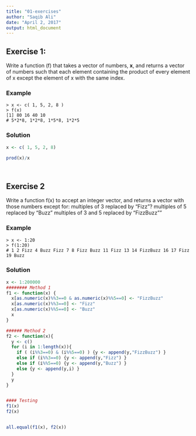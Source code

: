 ```yaml
---
title: "01-exercises"
author: "Saqib Ali"
date: "April 2, 2017"
output: html_document
---
```



## Exercise 1:

Write a function (f) that takes a vector of numbers, **x**, and returns a vector of numbers such that each element containing the product of every element of x except the element of x with the same index. 


### Example 

    > x <- c( 1, 5, 2, 8 ) 
    > f(x) 
    [1] 80 16 40 10
    # 5*2*8, 1*2*8, 1*5*8, 1*2*5  


### Solution 

```r
x <- c( 1, 5, 2, 8) 

prod(x)/x




```
    


## Exercise 2

Write a function f(x) to accept an integer vector, and returns a vector with those numbers except for: 
   multiples of 3 replaced by "Fizz"? 
   multiples of 5 replaced by "Buzz" 
   multiples of 3 and 5 replaced by "FizzBuzz""
   
### Example

    > x <- 1:20
    > f(1:20) 
    # 1 2 Fizz 4 Buzz Fizz 7 8 Fizz Buzz 11 Fizz 13 14 FizzBuzz 16 17 Fizz 19 Buzz


### Solution

```r

x <- 1:200000
######## Method 1
f1 <- function(x) {
  x[as.numeric(x)%%3==0 & as.numeric(x)%%5==0] <- "FizzBuzz"
  x[as.numeric(x)%%3==0] <- "Fizz"
  x[as.numeric(x)%%5==0] <- "Buzz"
  x  
}

###### Method 2
f2 <- function(x){
  y <- c()
  for (i in 1:length(x)){
    if ( (i%%3==0) & (i%%5==0) ) {y <- append(y,"FizzBuzz") }
    else if (i%%3==0) {y <- append(y,"Fizz") }
    else if (i%%5==0) {y <- append(y,"Buzz") }
    else {y <- append(y,i) }
  }
  y
}


#### Testing
f1(x)
f2(x)


all.equal(f1(x), f2(x))
```
